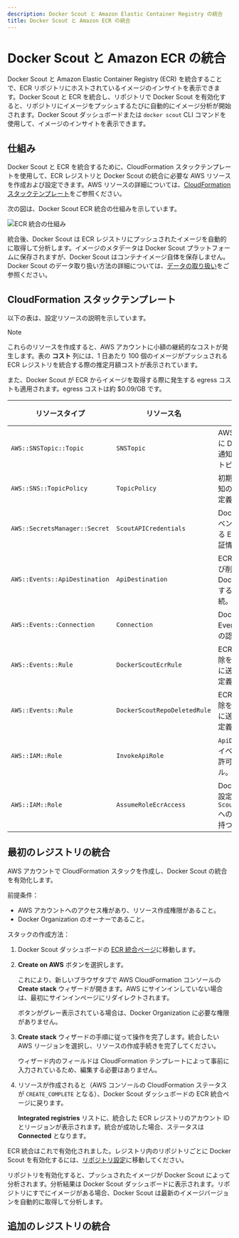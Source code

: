 ```yaml
---
description: Docker Scout と Amazon Elastic Container Registry の統合
title: Docker Scout と Amazon ECR の統合
---
```


# Docker Scout と Amazon ECR の統合

Docker Scout と Amazon Elastic Container Registry (ECR) を統合することで、ECR リポジトリにホストされているイメージのインサイトを表示できます。Docker Scout と ECR を統合し、リポジトリで Docker Scout を有効化すると、リポジトリにイメージをプッシュするたびに自動的にイメージ分析が開始されます。Docker Scout ダッシュボードまたは `docker scout` CLI コマンドを使用して、イメージのインサイトを表示できます。

## 仕組み

Docker Scout と ECR を統合するために、CloudFormation スタックテンプレートを使用して、ECR レジストリと Docker Scout の統合に必要な AWS リソースを作成および設定できます。AWS リソースの詳細については、[CloudFormation スタックテンプレート](https://chatgpt.com/c/67207bde-7068-800b-b539-1ad3678a88b6#cloudformation-stack-template)をご参照ください。

次の図は、Docker Scout ECR 統合の仕組みを示しています。

![ECR 統合の仕組み](/scout-ja/Scout-ECR.png)

統合後、Docker Scout は ECR レジストリにプッシュされたイメージを自動的に取得して分析します。イメージのメタデータは Docker Scout プラットフォームに保存されますが、Docker Scout はコンテナイメージ自体を保存しません。Docker Scout のデータ取り扱い方法の詳細については、[データの取り扱い](https://chatgpt.com/manuals/scout/deep-dive/data-handling.md)をご参照ください。

## CloudFormation スタックテンプレート

以下の表は、設定リソースの説明を示しています。

> [!NOTE]
>
> これらのリソースを作成すると、AWS アカウントに小額の継続的なコストが発生します。表の **コスト** 列には、1 日あたり 100 個のイメージがプッシュされる ECR レジストリを統合する際の推定月額コストが表示されています。
>
> また、Docker Scout が ECR からイメージを取得する際に発生する egress コストも適用されます。egress コストは約 $0.09/GB です。

| リソースタイプ                  | リソース名                      | 説明                                                                         | コスト |
| ----------------------------- | ----------------------------- | ----------------------------------------------------------------------------| ----- |
| `AWS::SNSTopic::Topic`        | `SNSTopic`                    | AWS リソース作成時に Docker Scout へ通知するための SNS トピック。                  | 無料  |
| `AWS::SNS::TopicPolicy`       | `TopicPolicy`                 | 初期セットアップ通知のためのトピック定義。                                         | 無料  |
| `AWS::SecretsManager::Secret` | `ScoutAPICredentials`         | Docker Scout へのイベント発火に使用する EventBridge の認証情報を保存。              | $0.42 |
| `AWS::Events::ApiDestination` | `ApiDestination`              | ECR のプッシュおよび削除イベントを Docker Scout に送信する EventBridge 接続。       | $0.01 |
| `AWS::Events::Connection`     | `Connection`                  | Docker Scout への EventBridge 接続用の認証情報。                                | 無料  |
| `AWS::Events::Rule`           | `DockerScoutEcrRule`          | ECR のプッシュと削除を Docker Scout に送信するルールの定義。                       | 無料  |
| `AWS::Events::Rule`           | `DockerScoutRepoDeletedRule`  | ECR リポジトリの削除を Docker Scout に送信するルールの定義。                       | 無料  |
| `AWS::IAM::Role`              | `InvokeApiRole`               | `ApiDestination` へのイベントアクセスを許可する内部ロール。                        | 無料  |
| `AWS::IAM::Role`              | `AssumeRoleEcrAccess`         | Docker Scout 統合の設定に必要な `ScoutAPICredentials` へのアクセス権限を持つロール。| 無料  |

## 最初のレジストリの統合

AWS アカウントで CloudFormation スタックを作成し、Docker Scout の統合を有効化します。

前提条件：

- AWS アカウントへのアクセス権があり、リソース作成権限があること。
- Docker Organization のオーナーであること。

スタックの作成方法：

1. Docker Scout ダッシュボードの [ECR 統合ページ](https://scout.docker.com/settings/integrations/ecr/)に移動します。
2. **Create on AWS** ボタンを選択します。

   これにより、新しいブラウザタブで AWS CloudFormation コンソールの **Create stack** ウィザードが開きます。AWS にサインインしていない場合は、最初にサインインページにリダイレクトされます。

   ボタンがグレー表示されている場合は、Docker Organization に必要な権限がありません。

3. **Create stack** ウィザードの手順に従って操作を完了します。統合したい AWS リージョンを選択し、リソースの作成手続きを完了してください。

   ウィザード内のフィールドは CloudFormation テンプレートによって事前に入力されているため、編集する必要はありません。

4. リソースが作成されると（AWS コンソールの CloudFormation ステータスが `CREATE_COMPLETE` となる）、Docker Scout ダッシュボードの ECR 統合ページに戻ります。

   **Integrated registries** リストに、統合した ECR レジストリのアカウント ID とリージョンが表示されます。統合が成功した場合、ステータスは **Connected** となります。

ECR 統合はこれで有効化されました。レジストリ内のリポジトリごとに Docker Scout を有効化するには、[リポジトリ設定](https://scout.docker.com/settings/repos/)に移動してください。

リポジトリを有効化すると、プッシュされたイメージが Docker Scout によって分析されます。分析結果は Docker Scout ダッシュボードに表示されます。リポジトリにすでにイメージがある場合、Docker Scout は最新のイメージバージョンを自動的に取得して分析します。

## 追加のレジストリの統合

